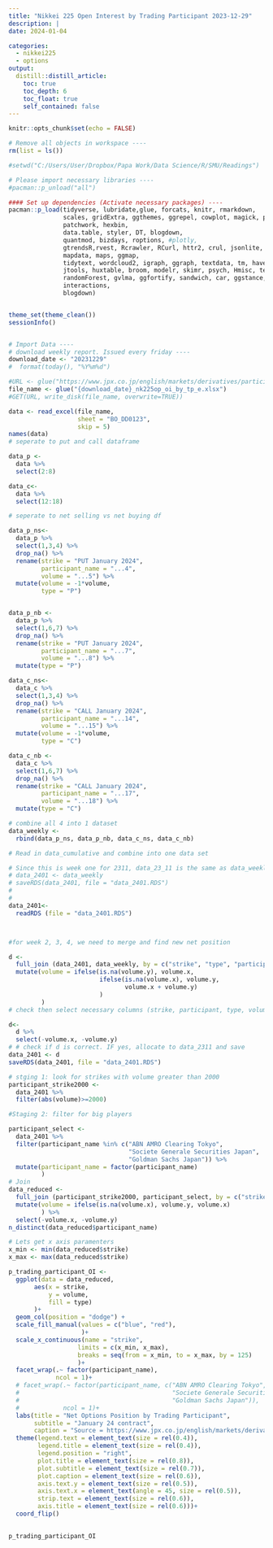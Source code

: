 ```yaml
---
title: "Nikkei 225 Open Interest by Trading Participant 2023-12-29"
description: |
date: 2024-01-04

categories:
  - nikkei225
  - options
output:
  distill::distill_article:
    toc: true
    toc_depth: 6
    toc_float: true    
    self_contained: false
---
```



```r
knitr::opts_chunk$set(echo = FALSE)
```

```r


# Remove all objects in workspace ----
rm(list = ls())

#setwd("C:/Users/User/Dropbox/Papa Work/Data Science/R/SMU/Readings")

# Please import necessary libraries ----
#pacman::p_unload("all")

#### Set up dependencies (Activate necessary packages) ----
pacman::p_load(tidyverse, lubridate,glue, forcats, knitr, rmarkdown,
               scales, gridExtra, ggthemes, ggrepel, cowplot, magick, plotrix, 
               patchwork, hexbin,
               data.table, styler, DT, blogdown,
               quantmod, bizdays, roptions, #plotly,
               gtrendsR,rvest, Rcrawler, RCurl, httr2, crul, jsonlite, RSelenium, httr,
               mapdata, maps, ggmap,
               tidytext, wordcloud2, igraph, ggraph, textdata, tm, haven, readxl,
               jtools, huxtable, broom, modelr, skimr, psych, Hmisc, texreg, GGally,
               randomForest, gvlma, ggfortify, sandwich, car, ggstance, broom.mixed,
               interactions,
               blogdown)


theme_set(theme_clean())
sessionInfo()


# Import Data ----
# download weekly report. Issued every friday ----
download_date <- "20231229"
#  format(today(), "%Y%m%d")

#URL <- glue("https://www.jpx.co.jp/english/markets/derivatives/participant-volume/o4sio7000000346f-att/{download_date}_volume_by_participant_whole_day.xlsx")
file_name <- glue("{download_date}_nk225op_oi_by_tp_e.xlsx")
#GET(URL, write_disk(file_name, overwrite=TRUE))

data <- read_excel(file_name,
                   sheet = "BO_DD0123",
                   skip = 5)
names(data)
# seperate to put and call dataframe

data_p <-
  data %>%
  select(2:8)

data_c<-
  data %>%
  select(12:18)

# seperate to net selling vs net buying df

data_p_ns<-
  data_p %>%
  select(1,3,4) %>%
  drop_na() %>%
  rename(strike = "PUT January 2024",
         participant_name = "...4",
         volume = "...5") %>%
  mutate(volume = -1*volume,
         type = "P")


data_p_nb <-
  data_p %>%
  select(1,6,7) %>%
  drop_na() %>%
  rename(strike = "PUT January 2024",
         participant_name = "...7",
         volume = "...8") %>%
  mutate(type = "P")

data_c_ns<-
  data_c %>%
  select(1,3,4) %>%
  drop_na() %>%
  rename(strike = "CALL January 2024",
         participant_name = "...14",
         volume = "...15") %>%
  mutate(volume = -1*volume,
         type = "C")

data_c_nb <-
  data_c %>%
  select(1,6,7) %>%
  drop_na() %>%
  rename(strike = "CALL January 2024",
         participant_name = "...17",
         volume = "...18") %>%
  mutate(type = "C")

# combine all 4 into 1 dataset
data_weekly <-
  rbind(data_p_ns, data_p_nb, data_c_ns, data_c_nb)

# Read in data_cumulative and combine into one data set

# Since this is week one for 2311, data_23_11 is the same as data_weekly
# data_2401 <- data_weekly
# saveRDS(data_2401, file = "data_2401.RDS")
#
#
data_2401<-
  readRDS (file = "data_2401.RDS")



#for week 2, 3, 4, we need to merge and find new net position

d <-
  full_join (data_2401, data_weekly, by = c("strike", "type", "participant_name")) %>%
  mutate(volume = ifelse(is.na(volume.y), volume.x,
                         ifelse(is.na(volume.x), volume.y,
                                volume.x + volume.y)
                         )
         )
# check then select necessary columns (strike, participant, type, volume)

d<-
  d %>%
  select(-volume.x, -volume.y)
# # check if d is correct. IF yes, allocate to data_2311 and save
data_2401 <- d
saveRDS(data_2401, file = "data_2401.RDS")

# stging 1: look for strikes with volume greater than 2000
participant_strike2000 <-
  data_2401 %>% 
  filter(abs(volume)>=2000)

#Staging 2: filter for big players

participant_select <-
  data_2401 %>% 
  filter(participant_name %in% c("ABN AMRO Clearing Tokyo",
                                 "Societe Generale Securities Japan",
                                 "Goldman Sachs Japan")) %>%
  mutate(participant_name = factor(participant_name)
         )
# Join
data_reduced <-
  full_join (participant_strike2000, participant_select, by = c("strike", "type", "participant_name")) %>% 
  mutate(volume = ifelse(is.na(volume.x), volume.y, volume.x)
         ) %>% 
  select(-volume.x, -volume.y)
n_distinct(data_reduced$participant_name)

# Lets get x axis paramenters
x_min <- min(data_reduced$strike)
x_max <- max(data_reduced$strike)

p_trading_participant_OI <-
  ggplot(data = data_reduced,
       aes(x = strike,
           y = volume,
           fill = type)
       )+
  geom_col(position = "dodge") +
  scale_fill_manual(values = c("blue", "red"),
                    )+
  scale_x_continuous(name = "strike",
                   limits = c(x_min, x_max),
                   breaks = seq(from = x_min, to = x_max, by = 125)
                   )+
  facet_wrap(.~ factor(participant_name),
             ncol = 1)+
  # facet_wrap(.~ factor(participant_name, c("ABN AMRO Clearing Tokyo",
  #                                          "Societe Generale Securities Japan",
  #                                          "Goldman Sachs Japan")),
  #            ncol = 1)+
  labs(title = "Net Options Position by Trading Participant",
       subtitle = "January 24 contract",
       caption = "Source = https://www.jpx.co.jp/english/markets/derivatives/participant-volume/index.html")+
  theme(legend.text = element_text(size = rel(0.4)),
        legend.title = element_text(size = rel(0.4)),
        legend.position = "right",
        plot.title = element_text(size = rel(0.8)),
        plot.subtitle = element_text(size = rel(0.7)),
        plot.caption = element_text(size = rel(0.6)),
        axis.text.y = element_text(size = rel(0.5)),
        axis.text.x = element_text(angle = 45, size = rel(0.5)),
        strip.text = element_text(size = rel(0.6)),
        axis.title = element_text(size = rel(0.6)))+
  coord_flip()
 
```
```r
p_trading_participant_OI
```